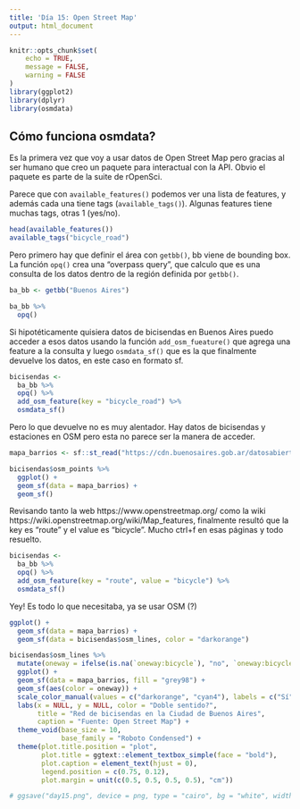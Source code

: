 ```yaml
---
title: 'Día 15: Open Street Map'
output: html_document
---
```


```r
knitr::opts_chunk$set(
	echo = TRUE,
	message = FALSE,
	warning = FALSE
)
library(ggplot2)
library(dplyr)
library(osmdata)
```

## Cómo funciona osmdata?

Es la primera vez que voy a usar datos de Open Street Map pero gracias al ser humano que creo un paquete para interactual con la API. Obvio el paquete es parte de la suite de rOpenSci.

Parece que con `available_features()` podemos ver una lista de features, y además cada una tiene tags (`available_tags()`). Algunas features tiene muchas tags, otras 1 (yes/no).

```r
head(available_features())
available_tags("bicycle_road")
```

Pero primero hay que definir el área con `getbb()`, bb viene de bounding box. La función `opq()` crea una "overpass query", que calculo que es una consulta de los datos dentro de la región definida por `getbb()`.

```r
ba_bb <- getbb("Buenos Aires")

ba_bb %>%
  opq()
```
Si hipotéticamente quisiera datos de bicisendas en Buenos Aires puedo acceder a esos datos usando la función `add_osm_fueature()` que agrega una feature a la consulta y luego `osmdata_sf()` que es la que finalmente devuelve los datos, en este caso en formato sf.

```r
bicisendas <- 
  ba_bb %>%
  opq() %>% 
  add_osm_feature(key = "bicycle_road") %>% 
  osmdata_sf()
```
Pero lo que devuelve no es muy alentador. Hay datos de bicisendas y estaciones en OSM pero esta no parece ser la manera de acceder.

```r
mapa_barrios <- sf::st_read("https://cdn.buenosaires.gob.ar/datosabiertos/datasets/ministerio-de-educacion/barrios/barrios.geojson")

bicisendas$osm_points %>% 
  ggplot() +
  geom_sf(data = mapa_barrios) +
  geom_sf()
```

Revisando tanto la web https://www.openstreetmap.org/ como la wiki https://wiki.openstreetmap.org/wiki/Map_features, finalmente resultó que la key es "route" y el value es "bicycle". Mucho ctrl+f en esas páginas y todo resuelto.


```r
bicisendas <- 
  ba_bb %>%
  opq() %>% 
  add_osm_feature(key = "route", value = "bicycle") %>% 
  osmdata_sf()
```

Yey! Es todo lo que necesitaba, ya se usar OSM (?)

```r
ggplot() +
  geom_sf(data = mapa_barrios) +
  geom_sf(data = bicisendas$osm_lines, color = "darkorange")
```

```r
bicisendas$osm_lines %>% 
  mutate(oneway = ifelse(is.na(`oneway:bicycle`), "no", `oneway:bicycle`)) %>%
  ggplot() +
  geom_sf(data = mapa_barrios, fill = "grey98") +
  geom_sf(aes(color = oneway)) +
  scale_color_manual(values = c("darkorange", "cyan4"), labels = c("Sí", "No")) +
  labs(x = NULL, y = NULL, color = "Doble sentido?",
       title = "Red de bicisendas en la Ciudad de Buenos Aires",
       caption = "Fuente: Open Street Map") +
  theme_void(base_size = 10,
             base_family = "Roboto Condensed") +
  theme(plot.title.position = "plot",
        plot.title = ggtext::element_textbox_simple(face = "bold"),
        plot.caption = element_text(hjust = 0),
        legend.position = c(0.75, 0.12),
        plot.margin = unit(c(0.5, 0.5, 0.5, 0.5), "cm"))

# ggsave("day15.png", device = png, type = "cairo", bg = "white", width = 10, height = 12, units = "cm", dpi = 150)
```

